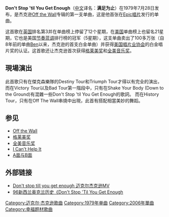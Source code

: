 {{noteTA
|G1=Show
|1=zh-hans:迈克尔; zh-hk:米高; zh-tw:麥可;
|2=zh-hans:杰克逊; zh-hk:積遜; zh-tw:傑克森;
}}
{{Infobox Single 
| Name           = Don't Stop 'til You Get Enough<br />满足为止
| Cover          = DontStopTilYouGetEnoughMichaelJackson.jpg
| Artist         = [[迈克尔·杰克逊|迈克尔·杰克逊]]
| from Album     = [[Off_the_Wall_(迈克尔·杰克逊专辑)|Off the Wall]]
| B-side         = I Can't Help It <small>([[英国|英国]]版)</small>
| Released       = 1979年7月28日
| Format         = [[黑胶唱片|黑胶唱片]]
| Recorded       = 1979年
| Genre          = [[迪斯科|迪斯科]], [[放克|放克]], [[R&B|R&B]]
| Length         = 6:04 <small>(专辑版本)</small><br />4:11 <small>(视频剪辑)</small><br />3:55 <small>(7" 剪辑)</small><br />4:48 <small>(原始版本)</small>
| Label          = [[Epic唱片|Epic]]
| Writer         = [[迈克尔·杰克逊|迈克尔·杰克逊]]
| Producer       = 迈克尔·杰克逊和[[昆西·琼斯|昆西·琼斯]]
| Certification  = 白金（[[美国唱片业协会|RIAA]]）
| Last single    = "[[A_Brand_New_Day|A Brand New Day]]"<br />(1979)
| This single    = "'''Don't Stop 'til You Get Enough'''"<br />(1979)
| Next single    = "[[Rock_with_You|Rock with You]]"<br />(1979)
| Misc = 
}}

'''Don't Stop 'til You Get Enough'''（[[中文|中文]]译名：'''满足为止'''）在1979年7月28日发布，是杰克逊[[Off_the_Wall|Off the Wall]]专辑的第一支单曲，这是他首张在[[Epic唱片|Epic唱片]]发行的单曲。

这首歌在[[英国|英国]]排名第3并在单曲榜上停留了12个星期，在[[美国|美国]]单曲榜上也留名21星期，它也是美国[[节奏蓝调|节奏蓝调]]排行榜的冠军（5星期），这支单曲卖出了100多万张（自8年前的单曲[[Ben（歌曲）|Ben]]以来，杰克逊的首支白金单曲）并获得[[美国唱片业协会|美国唱片业协会]]的白金唱片奖的认证。这首歌还让杰克逊首次获得[[格莱美奖|格莱美奖]]和[[全美音乐奖|全美音乐奖]]。

== 現場演出 ==
此首歌只有在傑克森樂隊的Destiny Tour和Triumph Tour才得以有完全的演出，而在Victory Tour以及Bad Tour第一階段中，只有在Shake Your Body (Down to the Ground)有混雜一些Don't Stop 'til You Get Enough的歌詞。
而在History Tour，只有在Off The Wall串燒中出現，此首有搭配相當美妙的舞蹈。

== 参见 ==
* [[Off_the_Wall_(迈克尔·杰克逊专辑)|Off the Wall]]
* [[格莱美奖|格莱美奖]]
* [[全美音乐奖|全美音乐奖]]
* [[I_Can't_Help_It|I Can't Help It]]
* [[A面与B面|A面与B面]]

== 外部链接 ==
* [http://v.ku6.com/show/Xa8fZjwgw6rH813v.html Don't stop till you get enough 迈克尔杰克逊MV]{{dead link|date=2018年2月 |bot=InternetArchiveBot |fix-attempted=yes }}
* [https://web.archive.org/web/20100302214802/http://www.tudou.com/programs/view/RdAIYxXEKA8 96新西兰奥克兰历史《Don't Stop 'Til You Get Enough]

{{Michael Jackson单曲}}

[[Category:迈克尔·杰克逊歌曲|Category:迈克尔·杰克逊歌曲]]
[[Category:1979年单曲|Category:1979年单曲]]
[[Category:2006年單曲|Category:2006年單曲]]
[[Category:幸福题材歌曲|Category:幸福题材歌曲]]